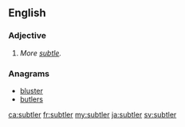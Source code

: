 ==English==

===Adjective===
{{head|en|adjective comparative form}}

# {{context|obsolete|lang=en}} {{en-comparative of|subtle}}  ''More [[subtle]].''

===Anagrams===
* [[bluster#English|bluster]]
* [[butlers#English|butlers]]

[[ca:subtler]]
[[fr:subtler]]
[[my:subtler]]
[[ja:subtler]]
[[sv:subtler]]